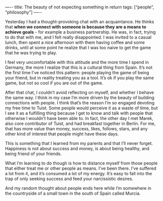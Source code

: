 —--
title: The beauty of not expecting something in return
tags: [“people”, “philosophy”]
—--

Yesterday I had a thought-provoking chat with an acquaintance. He thinks that **when we connect with someone is because they are a means to achieve goals** - for example a business partnership. He was, in fact, trying to do that with me, and I felt really disappointed. I was invited to a casual lunch, then spent a nice afternoon with them having coffee and some drinks, until at some point he realize that I was too naive to get the game that he was trying to play.

I feel very uncomfortable with this attitude and the more time I spend in Germany, the more I realize that this is a cultural thing from Spain. It’s not the first time I’ve noticed this pattern: people playing the game of being your friend, but in reality treating you as a tool. It’s ok if you play the same game, but not so cool if you are out of the game.

After that chat, I couldn’t avoid reflecting on myself, and whether I behave the same way. I think in my case I’m more driven by the beauty of building connections with people. I think that’s the reason I’m so engaged devoting my free time to Tuist. Some people would perceive it as a waste of time, but I see it as a fulfilling thing because I get to know and talk with people that otherwise I wouldn’t have been able to. In fact, the other day I met Marek, also core contributor of Tuist, and had breakfast together in Berlin. For me, that has more value than money, success, likes, follows, stars, and any other kind of interest that people might have these days.

This is something that I learned from my parents and that I’ll never forget. Happiness is not about success and money, is about being healthy, and being friend of your friends.

What I’m learning to do though is how to distance myself from those people that either treat me or other people as means. I’ve been there. I’ve suffered a lot from it, and it’s consumed a lot of my energy. It’s easy to fall into the trap of only seeking success and feed your narcissistic desires.

And my random thought about people ends here while I’m somewhere in the countryside of a small town in the south of Spain called Murcia.
